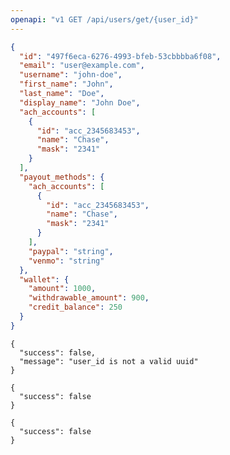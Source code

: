 ```yaml
---
openapi: "v1 GET /api/users/get/{user_id}"
---
```


<ResponseExample>

```json 200
{
  "id": "497f6eca-6276-4993-bfeb-53cbbbba6f08",
  "email": "user@example.com",
  "username": "john-doe",
  "first_name": "John",
  "last_name": "Doe",
  "display_name": "John Doe",
  "ach_accounts": [
    {
      "id": "acc_2345683453",
      "name": "Chase",
      "mask": "2341"
    }
  ],
  "payout_methods": {
    "ach_accounts": [
      {
        "id": "acc_2345683453",
        "name": "Chase",
        "mask": "2341"
      }
    ],
    "paypal": "string",
    "venmo": "string"
  },
  "wallet": {
    "amount": 1000,
    "withdrawable_amount": 900,
    "credit_balance": 250
  }
}
```

```400
{
  "success": false,
  "message": "user_id is not a valid uuid"
}
```

```403
{
  "success": false
}
```

```404
{
  "success": false
}
```

</ResponseExample>
